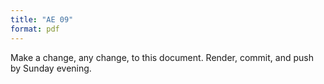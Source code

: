 ```yaml
---
title: "AE 09"
format: pdf
---
```


Make a change, any change, to this document.
Render, commit, and push by Sunday evening.
